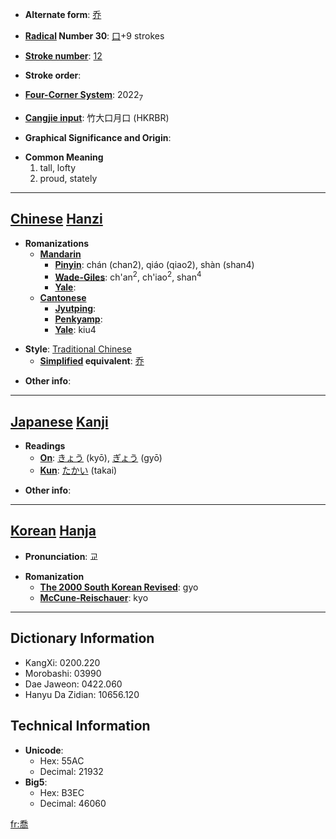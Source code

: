 * '''Alternate form''': [[乔]]

* '''[[Wiktionary:Chinese radical index| Radical]] Number 30''': [[Wiktionary:Chinese radical index 口|口]]+9 strokes

* '''[[Wiktionary:Chinese total strokes index|Stroke number]]''': [[Wiktionary:Chinese total strokes index 12|12]]

* '''Stroke order''': 

* '''[[Wiktionary:Chinese four corner index|Four-Corner System]]''': 2022<sub>7</sub>

* '''[[Wiktionary:Chinese Cangjie index|Cangjie input]]''': 竹大口月口 (HKRBR)

* '''Graphical Significance and Origin''': 

* '''Common Meaning'''
*#tall, lofty
*# proud, stately


----

== [[Chinese]] [[Hanzi]] ==

* '''Romanizations'''
** '''[[Mandarin]]'''
*** '''[[Pinyin]]''': chán (chan2), qiáo (qiao2), shàn (shan4)
*** '''[[Wade-Giles]]''': ch'an<sup>2</sup>, ch'iao<sup>2</sup>, shan<sup>4</sup>
*** '''[[Yale]]''': 
** '''[[Cantonese]]'''
*** '''[[Jyutping]]''':
*** '''[[Penkyamp]]''': 
*** '''[[Yale]]''': kiu4

* '''Style''': [[Traditional Chinese]] 
** '''[[Simplified Chinese|Simplified]] equivalent''': [[乔]]

* '''Other info''': 

----

== [[Japanese]] [[Kanji]] ==

* '''Readings'''
** '''[[On]]''': [[きょう]] (kyō), [[ぎょう]] (gyō)
** '''[[Kun]]''': [[たかい]] (takai)

* '''Other info''':  

----

== [[Korean]] [[Hanja]] ==

* '''Pronunciation''': 교

* '''Romanization'''
** '''[[The 2000 South Korean Revised Romanization|The 2000 South Korean Revised]]''': gyo
** '''[[McCune-Reischauer]]''': kyo

----

== Dictionary Information ==

* KangXi: 0200.220
* Morobashi: 03990
* Dae Jaweon: 0422.060
* Hanyu Da Zidian: 10656.120

== Technical Information ==

* '''Unicode''':
** Hex: 55AC
** Decimal: 21932
* '''Big5''':
** Hex: B3EC
** Decimal: 46060

[[fr:喬]]